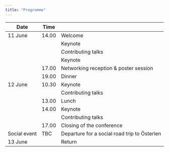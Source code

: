 ```yaml
---
title: "Programme"
---
```


| Date         | Time  |                                               |
|--------------|-------|-----------------------------------------------|
| 11 June      | 14.00 | Welcome                                       |
|              |       | Keynote                                       |
|              |       | Contributing talks                            |
|              |       | Keynote                                       |
|              | 17.00 | Networking reception & poster session         |
|              | 19.00 | Dinner                                        |
| 12 June      | 10.30 | Keynote                                       |
|              |       | Contributing talks                            |
|              | 13.00 | Lunch                                         |
|              | 14.00 | Keynote                                       |
|              |       | Contributing talks                            |
|              | 17.00 | Closing of the conference                     |
| Social event | TBC   | Departure for a social road trip to Österlen  |
| 13 June      |       | Return                                        |
